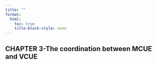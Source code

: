 ```yaml
---
title: ""
format:
  html:
    toc: true
    title-block-style: none
---
```


## CHAPTER 3-The coordination between MCUE and VCUE
